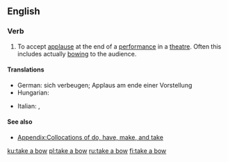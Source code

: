 ==English==

===Verb===
{{en-verb|head=[[take]] a [[bow]]|takes a bow|taking a bow|took a bow|taken a bow}}

# {{label|en|idiomatic}} To accept [[applause]] at the end of a [[performance]] in a [[theatre]]. Often this includes actually [[bowing]] to the audience.

====Translations====
{{trans-top|to accept applause at the end of a performance}}
* German: sich verbeugen; Applaus am ende einer Vorstellung {{t+|de|akzeptieren}}
* Hungarian: {{t+|hu|meghajol}}
{{trans-mid}}
* Italian: {{t|it|inchinarsi}}, {{t+|it|fare}} {{t+|it|un}} {{t+|it|inchino}}
{{trans-bottom}}

====See also====
* [[Appendix:Collocations of do, have, make, and take]]

[[ku:take a bow]]
[[pl:take a bow]]
[[ru:take a bow]]
[[fi:take a bow]]